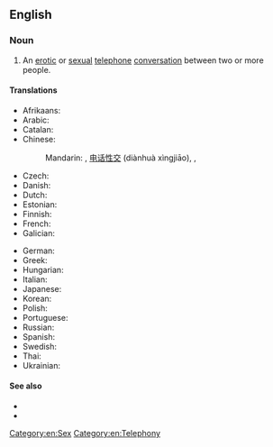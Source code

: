{{also|phonesex|phone-sex}}

==English==
{{wikipedia}}

===Noun===
{{en-noun|-}}

# An [[erotic]] or [[sexual]] [[telephone]] [[conversation]] between two or more people.

====Translations====
{{trans-top|An erotic or sexual telephone conversation between two or more people}}
* Afrikaans: {{t|af|telefoonseks}}
* Arabic: {{t|ar|جنس عبر الهاتف|m}}
* Catalan: {{t|ca|sexe telefònic|m}}
* Chinese:
*: Mandarin: {{t|cmn|電話性交}}, [[电话性交]] (diànhuà xìngjiāo), {{t|cmn|電話性愛}}, {{t|cmn|电话性爱|tr=diànhuà xìng'ài}}
* Czech: {{t|cs|sex po telefonu}}
* Danish: {{t|da|telefonsex}}
* Dutch: {{t+|nl|telefoonseks}}
* Estonian: {{t|et|telefoniseks}}
* Finnish: {{t|fi|puhelinseksi}}
* French: {{t+|fr|téléphone rose|m}}
* Galician: {{t|gl|sexo telefónico|m}}
{{trans-mid}}
* German: {{t+|de|Telefonsex}}
* Greek: {{t|el|τηλεφωνικό σεξ}}
* Hungarian: {{t|hu|telefonszex}}
* Italian: {{t|it|sesso telefonico|m}}
* Japanese: {{t|ja|サイバーセックス|tr=saibā-sekkusu}}
* Korean: {{t|ko|폰섹스|tr=pon-sekseu}}
* Polish: {{t|pl|seks przez telefon|m}}
* Portuguese: {{t|pt|sexo por telefone|m}}
* Russian: {{t|ru|секс по телефо́ну|m}}
* Spanish: {{t|es|sexo telefónico|m}}
* Swedish: {{t+|sv|telefonsex}}
* Thai: {{t|th|เซ็กส์โฟน|tr=sék fohn}}
* Ukrainian: {{t|uk|секс по телефо́ну|m}}
{{trans-bottom}}

====See also====
* {{l|en|cybersex}}
* {{l|en|dirty talk}}

[[Category:en:Sex]]
[[Category:en:Telephony]]
